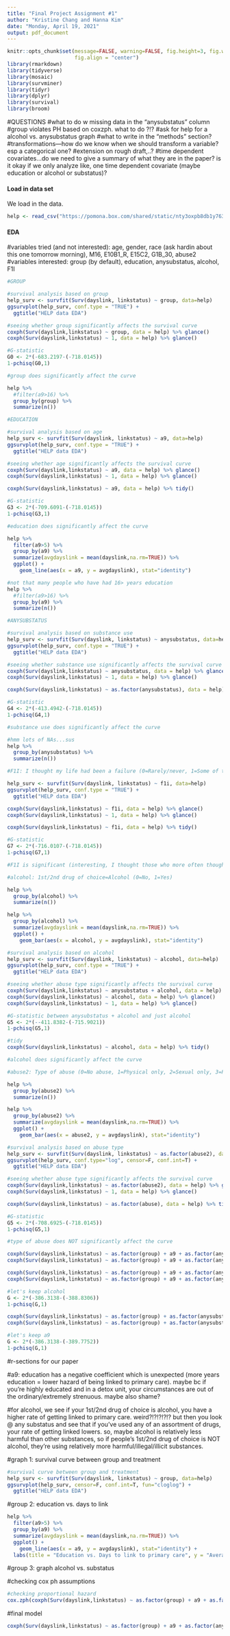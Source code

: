 ```yaml
---
title: "Final Project Assignment #1"
author: "Kristine Chang and Hanna Kim"
date: "Monday, April 19, 2021"
output: pdf_document
---
```


```r
knitr::opts_chunk$set(message=FALSE, warning=FALSE, fig.height=3, fig.width=5, 
                      fig.align = "center")
library(rmarkdown)
library(tidyverse)
library(mosaic)
library(survminer)
library(tidyr)
library(dplyr)
library(survival)
library(broom)
```

#QUESTIONS
#what to do w missing data in the "anysubstatus" column
#group violates PH based on coxzph. what to do ?!?
#ask for help for a alcohol vs. anysubstatus graph
#what to write in the "methods" section?
#transformations—how do we know when we should transform a variable? esp a categorical one?
#extension on rough draft,..?
#time dependent covariates...do we need to give a summary of what they are in the paper? is it okay if we only analyze like, one time dependent covariate (maybe education or alcohol or substatus)?

#### Load in data set

We load in the data.

```r
help <- read_csv("https://pomona.box.com/shared/static/nty3oxpb8db1y763l6uusxtq4gukbcev")
```

#### EDA

#variables tried (and not interested): age, gender, race (ask hardin about this one tomorrow morning), M16, E10B1_R, E15C2, G1B_30, abuse2
#variables interested: group (by default), education, anysubstatus, alcohol, F1I 

```r
#GROUP

#survival analysis based on group
help_surv <- survfit(Surv(dayslink, linkstatus) ~ group, data=help)
ggsurvplot(help_surv, conf.type = "TRUE") +
  ggtitle("HELP data EDA")

#seeing whether group significantly affects the survival curve
coxph(Surv(dayslink,linkstatus) ~ group, data = help) %>% glance()
coxph(Surv(dayslink,linkstatus) ~ 1, data = help) %>% glance()

#G-statistic
G0 <- 2*(-683.2197-(-718.0145))
1-pchisq(G0,1)

#group does significantly affect the curve

help %>%
  #filter(a9>16) %>%
  group_by(group) %>%
  summarize(n())
```

```r
#EDUCATION

#survival analysis based on age
help_surv <- survfit(Surv(dayslink, linkstatus) ~ a9, data=help)
ggsurvplot(help_surv, conf.type = "TRUE") +
  ggtitle("HELP data EDA")

#seeing whether age significantly affects the survival curve
coxph(Surv(dayslink,linkstatus) ~ a9, data = help) %>% glance()
coxph(Surv(dayslink,linkstatus) ~ 1, data = help) %>% glance()

coxph(Surv(dayslink,linkstatus) ~ a9, data = help) %>% tidy()

#G-statistic
G3 <- 2*(-709.6091-(-718.0145))
1-pchisq(G3,1)

#education does significantly affect the curve

help %>%
  filter(a9>5) %>%
  group_by(a9) %>%
  summarize(avgdayslink = mean(dayslink,na.rm=TRUE)) %>%
  ggplot() + 
	geom_line(aes(x = a9, y = avgdayslink), stat="identity") 

#not that many people who have had 16> years education
help %>%
  #filter(a9>16) %>%
  group_by(a9) %>%
  summarize(n())
```

```r
#ANYSUBSTATUS

#survival analysis based on substance use
help_surv <- survfit(Surv(dayslink, linkstatus) ~ anysubstatus, data=help)
ggsurvplot(help_surv, conf.type = "TRUE") +
  ggtitle("HELP data EDA")

#seeing whether substance use significantly affects the survival curve
coxph(Surv(dayslink,linkstatus) ~ anysubstatus, data = help) %>% glance()
coxph(Surv(dayslink,linkstatus) ~ 1, data = help) %>% glance()

coxph(Surv(dayslink,linkstatus) ~ as.factor(anysubstatus), data = help) %>% tidy()

#G-statistic
G4 <- 2*(-413.4942-(-718.0145))
1-pchisq(G4,1)

#substance use does significantly affect the curve

#hmm lots of NAs...sus
help %>%
  group_by(anysubstatus) %>%
  summarize(n())
```

```r
#F1I: I thought my life had been a failure (0=Rarely/never, 1=Some of the time, 2=Ocassionally, 3=Most of the time)

help_surv <- survfit(Surv(dayslink, linkstatus) ~ f1i, data=help)
ggsurvplot(help_surv, conf.type = "TRUE") +
  ggtitle("HELP data EDA")

coxph(Surv(dayslink,linkstatus) ~ f1i, data = help) %>% glance()
coxph(Surv(dayslink,linkstatus) ~ 1, data = help) %>% glance()

coxph(Surv(dayslink,linkstatus) ~ f1i, data = help) %>% tidy()

#G-statistic
G7 <- 2*(-716.0107-(-718.0145))
1-pchisq(G7,1)

#F1I is significant (interesting, I thought those who more often thought their life was a failure would take longer to link with primary care) 
```

```r
#alcohol: 1st/2nd drug of choice=Alcohol (0=No, 1=Yes)

help %>%
  group_by(alcohol) %>%
  summarize(n())

help %>%
  group_by(alcohol) %>%
  summarize(avgdayslink = mean(dayslink,na.rm=TRUE)) %>%
  ggplot() + 
	geom_bar(aes(x = alcohol, y = avgdayslink), stat="identity") 

#survival analysis based on alcohol
help_surv <- survfit(Surv(dayslink, linkstatus) ~ alcohol, data=help)
ggsurvplot(help_surv, conf.type = "TRUE") +
  ggtitle("HELP data EDA")

#seeing whether abuse type significantly affects the survival curve
coxph(Surv(dayslink,linkstatus) ~ anysubstatus + alcohol, data = help) %>% glance()
coxph(Surv(dayslink,linkstatus) ~ alcohol, data = help) %>% glance()
coxph(Surv(dayslink,linkstatus) ~ 1, data = help) %>% glance()

#G-statistic between anysubstatus + alcohol and just alcohol
G5 <- 2*(--411.8382-(-715.9021))
1-pchisq(G5,1)

#tidy
coxph(Surv(dayslink,linkstatus) ~ alcohol, data = help) %>% tidy()

#alcohol does significantly affect the curve
```
```r
#abuse2: Type of abuse (0=No abuse, 1=Physical only, 2=Sexual only, 3=Physical and sexual)

help %>%
  group_by(abuse2) %>%
  summarize(n())

help %>%
  group_by(abuse2) %>%
  summarize(avgdayslink = mean(dayslink,na.rm=TRUE)) %>%
  ggplot() + 
	geom_bar(aes(x = abuse2, y = avgdayslink), stat="identity") 

#survival analysis based on abuse type
help_surv <- survfit(Surv(dayslink, linkstatus) ~ as.factor(abuse2), data=help)
ggsurvplot(help_surv, conf.type="log", censor=F, conf.int=T) +
  ggtitle("HELP data EDA")

#seeing whether abuse type significantly affects the survival curve
coxph(Surv(dayslink,linkstatus) ~ as.factor(abuse2), data = help) %>% glance()
coxph(Surv(dayslink,linkstatus) ~ 1, data = help) %>% glance()

coxph(Surv(dayslink,linkstatus) ~ as.factor(abuse), data = help) %>% tidy()

#G-statistic
G5 <- 2*(-708.6925-(-718.0145))
1-pchisq(G5,1)

#type of abuse does NOT significantly affect the curve
```

```r
coxph(Surv(dayslink,linkstatus) ~ as.factor(group) + a9 + as.factor(anysubstatus) + as.factor(alcohol), data = help) %>% tidy()
coxph(Surv(dayslink,linkstatus) ~ as.factor(group) + a9 + as.factor(anysubstatus) + as.factor(alcohol), data = help) %>% glance()

coxph(Surv(dayslink,linkstatus) ~ as.factor(group) + a9 + as.factor(anysubstatus), data = help) %>% tidy()
coxph(Surv(dayslink,linkstatus) ~ as.factor(group) + a9 + as.factor(anysubstatus), data = help) %>% glance()

#let's keep alcohol
G <- 2*(-386.3138-(-388.8306))
1-pchisq(G,1)

coxph(Surv(dayslink,linkstatus) ~ as.factor(group) + as.factor(anysubstatus) + as.factor(alcohol), data = help) %>% tidy()
coxph(Surv(dayslink,linkstatus) ~ as.factor(group) + as.factor(anysubstatus) + as.factor(alcohol), data = help) %>% glance()

#let's keep a9
G <- 2*(-386.3138-(-389.7752))
1-pchisq(G,1)
```

#r-sections for our paper

#a9: education has a negative coefficient which is unexpected (more years education = lower hazard of being linked to primary care). maybe bc if you're highly educated and in a detox unit, your circumstances are out of the ordinary/extremely strenuous. maybe also shame?

#for alcohol, we see if your 1st/2nd drug of choice is alcohol, you have a higher rate of getting linked to primary care. weird?!?!?!?!? but then you look @ any substatus and see that if you've used any of an assortment of drugs, your rate of getting linked lowers. so, maybe alcohol is relatively less harmful than other substances, so if people's 1st/2nd drug of choice is NOT alcohol, they're using relatively more harmful/illegal/illicit substances. 

#graph 1: survival curve between group and treatment
```r
#survival curve between group and treatment
help_surv <- survfit(Surv(dayslink, linkstatus) ~ group, data=help)
ggsurvplot(help_surv, censor=F, conf.int=T, fun="cloglog") +
  ggtitle("HELP data EDA")
```

#group 2: education vs. days to link
```r
help %>%
  filter(a9>5) %>%
  group_by(a9) %>%
  summarize(avgdayslink = mean(dayslink,na.rm=TRUE)) %>%
  ggplot() + 
	geom_line(aes(x = a9, y = avgdayslink), stat="identity") +
  labs(title = "Education vs. Days to link to primary care", y = "Average days to link to primary care", x  = "Years of education")
```

#group 3: graph alcohol vs. substatus

#checking cox ph assumptions
```r
#checking proportional hazard
cox.zph(coxph(Surv(dayslink,linkstatus) ~ as.factor(group) + a9 + as.factor(anysubstatus) + as.factor(alcohol), data=help))
```

#final model
```r
coxph(Surv(dayslink,linkstatus) ~ as.factor(group) + a9 + as.factor(anysubstatus) + as.factor(alcohol), data = help) %>% tidy()
```

